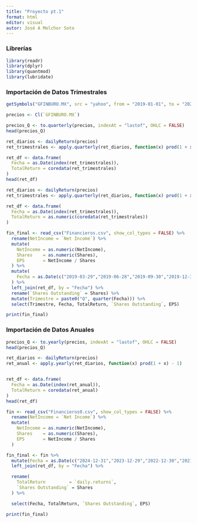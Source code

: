 ```yaml
---
title: "Proyecto pt.1"
format: html
editor: visual
autor: José A Melchor Soto
---
```


### Librerías

```r
library(readr)
library(dplyr)
library(quantmod)
library(lubridate)

```

### Importación de Datos Trimestrales

```r
getSymbols("GFINBURO.MX", src = "yahoo", from = "2019-01-01", to = "2025-01-01")

precios <- Cl(`GFINBURO.MX`)

precios_Q <- to.quarterly(precios, indexAt = "lastof", OHLC = FALSE)
head(precios_Q)
```

```r

ret_diarios <- dailyReturn(precios)
ret_trimestrales <- apply.quarterly(ret_diarios, function(x) prod(1 + x) - 1)

ret_df <- data.frame(
  Fecha = as.Date(index(ret_trimestrales)),
  TotalReturn = coredata(ret_trimestrales)
)
head(ret_df)

```

```r

ret_diarios <- dailyReturn(precios)
ret_trimestrales <- apply.quarterly(ret_diarios, function(x) prod(1 + x) - 1)

ret_df <- data.frame(
  Fecha = as.Date(index(ret_trimestrales)),
  TotalReturn = as.numeric(coredata(ret_trimestrales))
)

fin_final <- read_csv("Financieros.csv", show_col_types = FALSE) %>%
  rename(NetIncome = `Net Income`) %>%
  mutate(
    NetIncome = as.numeric(NetIncome),
    Shares    = as.numeric(Shares),
    EPS       = NetIncome / Shares
  ) %>%
  mutate(
    Fecha = as.Date(c("2019-03-29","2019-06-28","2019-09-30","2019-12-31","2020-03-31"))
  ) %>%
  left_join(ret_df, by = "Fecha") %>%
  rename(`Shares Outstanding` = Shares) %>%
  mutate(Trimestre = paste0("Q", quarter(Fecha))) %>%
  select(Trimestre, Fecha, TotalReturn, `Shares Outstanding`, EPS)

print(fin_final)

```

### Importación de Datos Anuales

```r

precios_Q <- to.yearly(precios, indexAt = "lastof", OHLC = FALSE)
head(precios_Q)

```

```r
ret_diarios <- dailyReturn(precios)
ret_anual <- apply.yearly(ret_diarios, function(x) prod(1 + x) - 1)


ret_df <- data.frame(
  Fecha = as.Date(index(ret_anual)),
  TotalReturn = coredata(ret_anual)
)
head(ret_df)
```

```r


fin <- read_csv("Financieros0.csv", show_col_types = FALSE) %>%
  rename(NetIncome = `Net Income`) %>%
  mutate(
    NetIncome = as.numeric(NetIncome),
    Shares    = as.numeric(Shares),
    EPS       = NetIncome / Shares
  )

fin_final <- fin %>%
  mutate(Fecha = as.Date(c("2024-12-31","2023-12-29","2022-12-30","2021-12-31"))) %>%
  left_join(ret_df, by = "Fecha") %>%

  rename(
    TotalReturn         = `daily.returns`,
    `Shares Outstanding` = Shares
  ) %>%

  select(Fecha, TotalReturn, `Shares Outstanding`, EPS)

print(fin_final)


```

